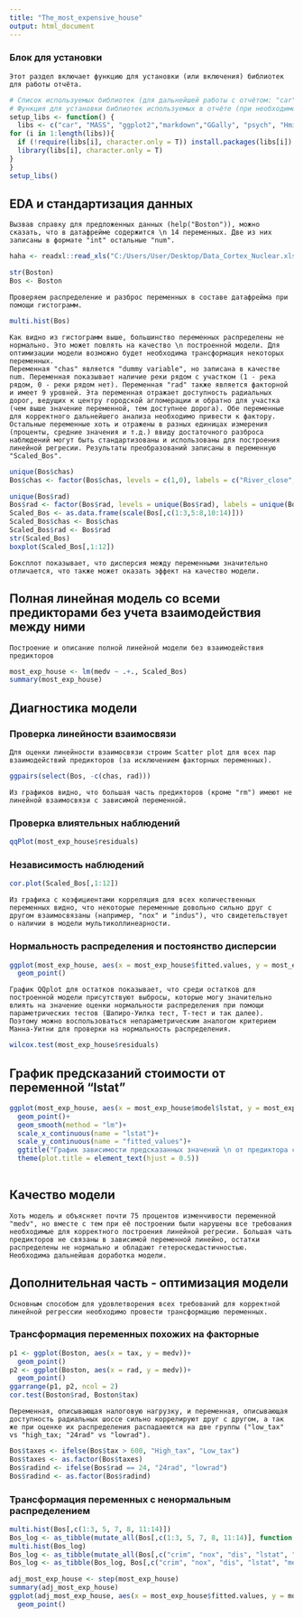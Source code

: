 ---
title: "The_most_expensive_house"
output: html_document
---
### Блок для установки 
    Этот раздел включает функцию для установки (или включения) библиотек для работы отчёта.
```{r setup, message=FALSE, warning=FALSE, collapse=TRUE}
# Список используемых библиотек (для дальнейшей работы с отчётом: "car", "MASS", "ggplot2","markdown","GGally", "psych", "Hmisc", "dplyr", "lmtest", "ggpubr".
# Функция для установки библиотек используемых в отчёте (при необходимости). Не требует аргументов.
setup_libs <- function() {
  libs <- c("car", "MASS", "ggplot2","markdown","GGally", "psych", "Hmisc", "dplyr", "lmtest", "ggpubr")
for (i in 1:length(libs)){
  if (!require(libs[i], character.only = T)) install.packages(libs[i])
  library(libs[i], character.only = T)
}
}
setup_libs()
```

## EDA и стандартизация данных
    Вызвав справку для предложенных данных (help("Boston")), можно сказать, что в датафрейме содержится \n 14 переменных. Две из них записаны в формате "int" остальные "num".
```{r}
haha <- readxl::read_xls("C:/Users/User/Desktop/Data_Cortex_Nuclear.xls")

str(Boston)
Bos <- Boston
```
    
    Проверяем распределение и разброс переменных в составе датафрейма при помощи гистограмм.
```{r, fig.dim = c(10, 7)} 
multi.hist(Bos)
```

    Как видно из гистограмм выше, большинство переменных распределены не нормально. Это может повлять на качество \n построенной модели. Для оптимизации модели возможно будет необходима трансформация некоторых переменных.
    Переменная "chas" является "dummy variable", но записана в качестве num. Переменная показывает наличие реки рядом с участком (1 - река рядом, 0 - реки рядом нет). Переменная "rad" также является факторной и имеет 9 уровней. Эта переменная отражает доступность радиальных дорог, ведущих к центру городской агломерации и обратно для участка (чем выше значение переменной, тем доступнее дорога). Обе переменные для корректного дальнейшего анализа необходимо привести к фактору. Остальные переменные хоть и отражены в разных единицах измерения (проценты, средние значения и т.д.) ввиду достаточного разброса наблюдений могут быть стандартизованы и использованы для построения линейной регресии. Результаты преобразований записаны в переменную "Scaled_Bos".
```{r, }
unique(Bos$chas)
Bos$chas <- factor(Bos$chas, levels = c(1,0), labels = c("River_close", "River_far"))
```
```{r, fig.dim = c(10,10)}
unique(Bos$rad)
Bos$rad <- factor(Bos$rad, levels = unique(Bos$rad), labels = unique(Bos$rad))
Scaled_Bos <- as.data.frame(scale(Bos[,c(1:3,5:8,10:14)]))
Scaled_Bos$chas <- Bos$chas
Scaled_Bos$rad <- Bos$rad
str(Scaled_Bos)
boxplot(Scaled_Bos[,1:12])
```
    
    Боксплот показывает, что дисперсия между переменными значительно отличается, что также может оказать эффект на качество модели.
## Полная линейная модель со всеми предикторами без учета взаимодействия между ними 
    Построение и описание полной линейной модели без взаимодействия предикторов
```{r}
most_exp_house <- lm(medv ~ .+., Scaled_Bos)
summary(most_exp_house)
```
## Диагностика модели
### Проверка линейности взаимосвязи
    Для оценки линейности взаимосвязи строим Scatter plot для всех пар взаимодействий предикторов (за исключением факторных переменных).
```{r, fig.dim=c(15,15), message=F, echo=F}
ggpairs(select(Bos, -c(chas, rad)))
```

    Из графиков видно, что большая часть предикторов (кроме "rm") имеют не линейной взаимосвязи с зависимой переменной.  
### Проверка влиятельных наблюдений
```{r}
qqPlot(most_exp_house$residuals)
```
### Независимость наблюдений
```{r, fig.dim=c(10,10)}
cor.plot(Scaled_Bos[,1:12])
```
    
    Из графика с коэфициентами корреляция для всех количественных переменных видно, что некоторые переменные довольно сильно друг с другом взаимосвязаны (например, "nox" и "indus"), что свидетельствует о наличии в модели мультиколлинеарности.
### Нормальность распределения и постоянство дисперсии
```{r, echo=FALSE}
ggplot(most_exp_house, aes(x = most_exp_house$fitted.values, y = most_exp_house$residuals))+
  geom_point()
```
    
    График QQplot для остатков показывает, что среди остатков для построенной модели присутствуют выбросы, которые могу значительно влиять на значение оценки нормальности распределения при помощи параметрических тестов (Шапиро-Уилка тест, Т-тест и так далее). Поэтому можно воспользоваться непараметрическим аналогом критерием Манна-Уитни для проверки на нормальность распределения.
```{r}
wilcox.test(most_exp_house$residuals)
```

## График предсказаний стоимости от переменной "lstat"
```{r, result = "hide", echo = FALSE, warning=FALSE}
ggplot(most_exp_house, aes(x = most_exp_house$model$lstat, y = most_exp_house$fitted.values))+
  geom_point()+
  geom_smooth(method = "lm")+
  scale_x_continuous(name = "lstat")+
  scale_y_continuous(name = "fitted_values")+
  ggtitle("График зависимости предсказанных значений \n от предиктора с наибольшим влиянием (\"lstat\")")+
  theme(plot.title = element_text(hjust = 0.5))
  
```


## Качество модели
    
    Хоть модель и объясняет почти 75 процентов изменчивости переменной "medv", но вместе с тем при её построении были нарушены все требования необходимые для корректного построения линейной регресии. Большая чать предикторов не связаны в зависимой переменной линейно, остатки распределены не нормально и обладают гетероскедастичностью.
    Необходима дальнейшая доработка модели.

## Дополнительная часть - оптимизация модели

    Основным способом для удовлетворения всех требований для корректной линейной регрессии необходимо провести трансформацию переменных.
    
### Трансформация переменных похожих на факторные
```{r}
p1 <- ggplot(Boston, aes(x = tax, y = medv))+
  geom_point()
p2 <- ggplot(Boston, aes(x = rad, y = medv))+
  geom_point()
ggarrange(p1, p2, ncol = 2)
cor.test(Boston$rad, Boston$tax)
```
    Переменная, описывающая налоговую нагрузку, и переменная, описывающая доступность радиальных шоссе сильно коррелируют друг с другом, а так же при оценке их распределения распадаеются на две группы ("low_tax" vs "high_tax; "24rad" vs "lowrad"). 
```{r}
Bos$taxes <- ifelse(Bos$tax > 600, "High_tax", "Low_tax")
Bos$taxes <- as.factor(Bos$taxes)
Bos$radind <- ifelse(Bos$rad == 24, "24rad", "lowrad")
Bos$radind <- as.factor(Bos$radind)
```
### Трансформация переменных с ненормальным распределением
```{r}
multi.hist(Bos[,c(1:3, 5, 7, 8, 11:14)])
Bos_log <- as_tibble(mutate_all(Bos[,c(1:3, 5, 7, 8, 11:14)], function(.) ifelse(. != 0, log(.), .)))
multi.hist(Bos_log)
Bos_log <- as_tibble(mutate_all(Bos[,c("crim", "nox", "dis", "lstat", "medv")], function(.) ifelse(. != 0, log(.), .)))
Bos_log <- as_tibble(Bos_log, Bos[,c("crim", "nox", "dis", "lstat", "medv")])
```

    
```{r}
adj_most_exp_house <- step(most_exp_house)
summary(adj_most_exp_house)
ggplot(adj_most_exp_house, aes(x = most_exp_house$fitted.values, y = most_exp_house$residuals))+
  geom_point()
```




